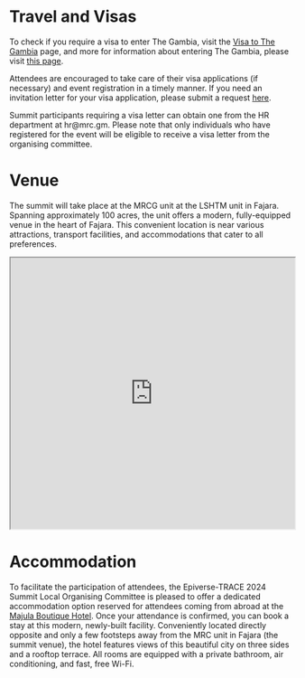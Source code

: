 # Travel and Visas

To check if you require a visa to enter The Gambia, visit the [Visa to The Gambia](https://www.banjulairport.com/en/visa_gambia.php) page, and more for information about entering The Gambia, please visit [this page](https://www.banjulairport.com/en/things_to_know_and_visa_gambia.php#visas).

Attendees are encouraged to take care of their visa applications (if necessary) and event registration in a timely manner. If you need an invitation letter for your visa application, please submit a request [here](https://forms.office.com/Pages/ResponsePage.aspx?id=DQSIkWdsW0yxEjajBLZtrQAAAAAAAAAAAAO__R90XI1UQ0dZOUhSSUE4Q0NORFQ2SzhHR09STUtRUy4u).

Summit participants requiring a visa letter can obtain one from the HR department at hr\@mrc.gm. Please note that only individuals who have registered for the event will be eligible to receive a visa letter from the organising committee.

# Venue

The summit will take place at the MRCG unit at the LSHTM unit in Fajara. Spanning approximately 100 acres, the unit offers a modern, fully-equipped venue in the heart of Fajara. This convenient location is near various attractions, transport facilities, and accommodations that cater to all preferences.

<iframe src="https://www.google.com/maps/d/u/0/embed?mid=1dV4ybCwRhZEXvbq5XZXWZ2cFmI_0EQ0&amp;ehbc=2E312F&amp;noprof=1" width="100%" height="480">

</iframe>

# Accommodation

To facilitate the participation of attendees, the Epiverse-TRACE 2024 Summit Local Organising Committee is pleased to offer a dedicated accommodation option reserved for attendees coming from abroad at the [Majula Boutique Hotel](https://www.majulaboutiquehotel.com/). Once your attendance is confirmed, you can book a stay at this modern, newly-built facility. Conveniently located directly opposite and only a few footsteps away from the MRC unit in Fajara (the summit venue), the hotel features views of this beautiful city on three sides and a rooftop terrace. All rooms are equipped with a private bathroom, air conditioning, and fast, free Wi-Fi.
